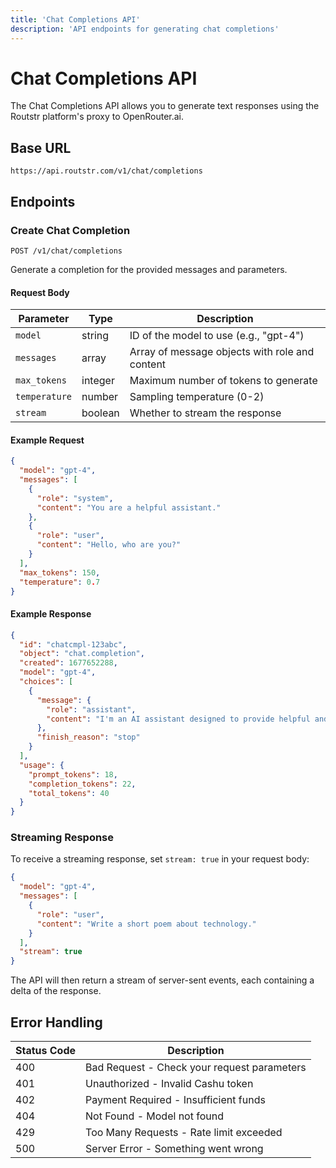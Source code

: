 ```yaml
---
title: 'Chat Completions API'
description: 'API endpoints for generating chat completions'
---
```


# Chat Completions API

The Chat Completions API allows you to generate text responses using the Routstr platform's proxy to OpenRouter.ai.

## Base URL

```
https://api.routstr.com/v1/chat/completions
```

## Endpoints

### Create Chat Completion

```http
POST /v1/chat/completions
```

Generate a completion for the provided messages and parameters.

#### Request Body

| Parameter | Type | Description |
|-----------|------|-------------|
| `model` | string | ID of the model to use (e.g., "gpt-4") |
| `messages` | array | Array of message objects with role and content |
| `max_tokens` | integer | Maximum number of tokens to generate |
| `temperature` | number | Sampling temperature (0-2) |
| `stream` | boolean | Whether to stream the response |

#### Example Request

```json
{
  "model": "gpt-4",
  "messages": [
    {
      "role": "system",
      "content": "You are a helpful assistant."
    },
    {
      "role": "user",
      "content": "Hello, who are you?"
    }
  ],
  "max_tokens": 150,
  "temperature": 0.7
}
```

#### Example Response

```json
{
  "id": "chatcmpl-123abc",
  "object": "chat.completion",
  "created": 1677652288,
  "model": "gpt-4",
  "choices": [
    {
      "message": {
        "role": "assistant",
        "content": "I'm an AI assistant designed to provide helpful and informative responses. How can I help you today?"
      },
      "finish_reason": "stop"
    }
  ],
  "usage": {
    "prompt_tokens": 18,
    "completion_tokens": 22,
    "total_tokens": 40
  }
}
```

### Streaming Response

To receive a streaming response, set `stream: true` in your request body:

```json
{
  "model": "gpt-4",
  "messages": [
    {
      "role": "user",
      "content": "Write a short poem about technology."
    }
  ],
  "stream": true
}
```

The API will then return a stream of server-sent events, each containing a delta of the response.

## Error Handling

| Status Code | Description |
|-------------|-------------|
| 400 | Bad Request - Check your request parameters |
| 401 | Unauthorized - Invalid Cashu token |
| 402 | Payment Required - Insufficient funds |
| 404 | Not Found - Model not found |
| 429 | Too Many Requests - Rate limit exceeded |
| 500 | Server Error - Something went wrong | 
